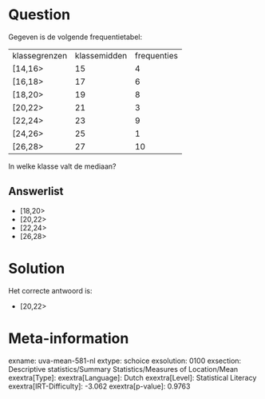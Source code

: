 Question
========

Gegeven is de volgende frequentietabel:

  --------------- -------------- -------------
  klassegrenzen   klassemidden   frequenties
  \[14,16\>       15             4
  \[16,18\>       17             6
  \[18,20\>       19             8
  \[20,22\>       21             3
  \[22,24\>       23             9
  \[24,26\>       25             1
  \[26,28\>       27             10
  --------------- -------------- -------------

In welke klasse valt de mediaan?

Answerlist
----------

* [18,20>
* [20,22>
* [22,24>
* [26,28>

Solution
========

Het correcte antwoord is: 

* [20,22>

Meta-information
================
exname: uva-mean-581-nl
extype: schoice
exsolution: 0100
exsection: Descriptive statistics/Summary Statistics/Measures of Location/Mean
exextra[Type]: 
exextra[Language]: Dutch
exextra[Level]: Statistical Literacy
exextra[IRT-Difficulty]: -3.062
exextra[p-value]: 0.9763
